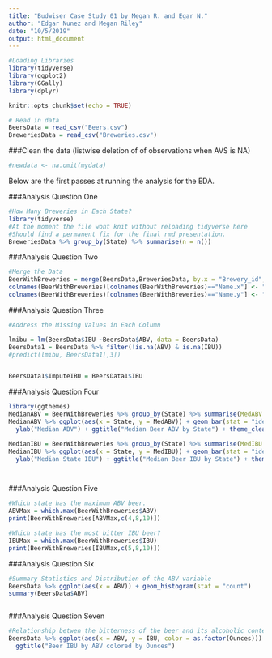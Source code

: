 ```yaml
---
title: "Budwiser Case Study 01 by Megan R. and Egar N."
author: "Edgar Nunez and Megan Riley"
date: "10/5/2019"
output: html_document
---
```


```r
#Loading Libraries
library(tidyverse)
library(ggplot2)
library(GGally)
library(dplyr)

knitr::opts_chunk$set(echo = TRUE)

# Read in data
BeersData = read_csv("Beers.csv")
BreweriesData = read_csv("Breweries.csv")


```

###Clean the data (listwise deletion of of observations when AVS is NA)
```r
#newdata <- na.omit(mydata)

```


Below are the first passes at running the analysis for the EDA.  

###Analysis Question One

```r
#How Many Breweries in Each State? 
library(tidyverse)
#At the moment the file wont knit without reloading tidyverse here
#Should find a permanent fix for the final rmd presentation.
BreweriesData %>% group_by(State) %>% summarise(n = n())


```

###Analysis Question Two

```r
#Merge the Data 
BeerWithBreweries = merge(BeersData,BreweriesData, by.x = "Brewery_id", by.y = "Brew_ID")
colnames(BeerWithBreweries)[colnames(BeerWithBreweries)=="Name.x"] <- "Beer_Name"
colnames(BeerWithBreweries)[colnames(BeerWithBreweries)=="Name.y"] <- "Brewery_Name"


```


###Analysis Question Three

```r
#Address the Missing Values in Each Column

lmibu = lm(BeersData$IBU ~BeersData$ABV, data = BeersData)
BeersData1 = BeersData %>% filter(!is.na(ABV) & is.na(IBU))
#predict(lmibu, BeersData1[,3])


BeersData1$ImputeIBU = BeersData1$IBU 


```

###Analysis Question Four

```r
library(ggthemes)
MedianABV = BeerWithBreweries %>% group_by(State) %>% summarise(MedABV = median(ABV, na.rm = TRUE))
MedianABV %>% ggplot(aes(x = State, y = MedABV)) + geom_bar(stat = "identity", fill = "light green") +
  ylab("Median ABV") + ggtitle("Median Beer ABV by State") + theme_clean()

MedianIBU = BeerWithBreweries %>% group_by(State) %>% summarise(MedIBU = median(IBU, na.rm = TRUE))
MedianIBU %>% ggplot(aes(x = State, y = MedIBU)) + geom_bar(stat = "identity", fill = "light blue")+
  ylab("Median State IBU") + ggtitle("Median Beer IBU by State") + theme_clean()




```



###Analysis Question Five

```r
#Which state has the maximum ABV beer. 
ABVMax = which.max(BeerWithBreweries$ABV)
print(BeerWithBreweries[ABVMax,c(4,8,10)])

#Which state has the most bitter IBU beer? 
IBUMax = which.max(BeerWithBreweries$IBU)
print(BeerWithBreweries[IBUMax,c(5,8,10)])

```

###Analysis Question Six

```r
#Summary Statistics and Distribution of the ABV variable
BeersData %>% ggplot(aes(x = ABV)) + geom_histogram(stat = "count")
summary(BeersData$ABV)



```

###Analysis Question Seven

```r
#Relationship betwen the bitterness of the beer and its alcoholic content, Scaatter plot and discussing 
BeersData %>% ggplot(aes(x = ABV, y = IBU, color = as.factor(Ounces))) + geom_point() +
  ggtitle("Beer IBU by ABV colored by Ounces")


```
